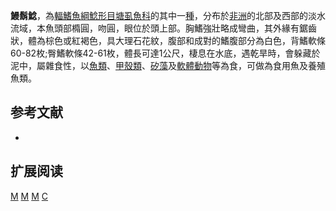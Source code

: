 {{Speciesbox 
| taxon = Clarias anguillaris 
| status = LC
| status_system = IUCN3.1
| authority = [[Linnaeus|Linnaeus]], 1758
| synonyms = *''Clarias budgetti''<br /><small>Boulenger, 1900</small> ''
*''Clarias hasselquistii''<br /><small>Valenciennes, 1840</small> ''
*''Clarias senegalensis''<br /><small>Valenciennes, 1840</small> ''
*''Silurus anguillaris''<br /><small>Linnaeus, 1758</small> ''
}}

'''鰻鬍鯰'''，為[[輻鰭魚綱|輻鰭魚綱]][[鯰形目|鯰形目]][[塘虱魚科|塘虱魚科]]的其中一[[種|種]]，分布於[[非洲|非洲]]的北部及西部的淡水流域，本魚頭部橢圓，吻圓，眼位於頭上部。胸鰭強壯略成彎曲，其外緣有鋸齒狀，體為棕色或紅褐色，具大理石花紋，腹部和成對的鰭腹部分為白色，背鰭軟條60-82枚;臀鰭軟條42-61枚，體長可達1公尺，棲息在水底，遇乾旱時，會躲藏於泥中，屬雜食性，以[[魚類|魚類]]、[[甲殼類|甲殼類]]、[[矽藻|矽藻]]及[[軟體動物|軟體動物]]等為食，可做為食用魚及養殖魚類。

==参考文献==
*{{FishBase_species|genus=Clarias|species=anguillaris|year=2011|month=12}}

== 扩展阅读 ==
{{refbegin}}
{{wikispecies-inline|Clarias anguillaris|鰻鬍鯰}}
{{refend}}
{{Taxonbar|from=Q2636666}}

[[Category:IUCN红色名录无危物种|M]]
[[Category:食用魚|M]]
[[Category:鬍鯰屬|M]]
[[Category:1758年描述的魚類|C]]